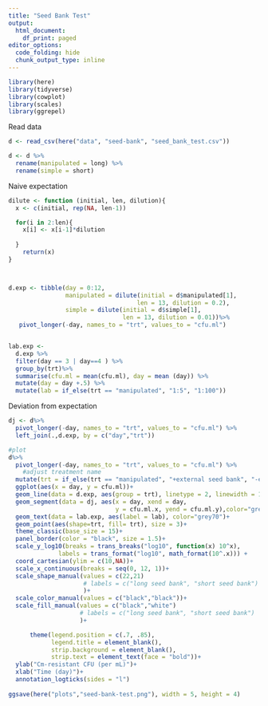 ```yaml
---
title: "Seed Bank Test"
output:
  html_document:
    df_print: paged
editor_options:
  code_folding: hide
  chunk_output_type: inline
---
```


```r
library(here)
library(tidyverse)
library(cowplot)
library(scales)
library(ggrepel)
```

Read data
```r
d <- read_csv(here("data", "seed-bank", "seed_bank_test.csv"))

d <- d %>% 
  rename(manipulated = long) %>% 
  rename(simple = short)
```
Naive expectation
```r
dilute <- function (initial, len, dilution){
  x <- c(initial, rep(NA, len-1))

  for(i in 2:len){
    x[i] <- x[i-1]*dilution
    
  }
    return(x)
}



d.exp <- tibble(day = 0:12,
                manipulated = dilute(initial = d$manipulated[1],
                                    len = 13, dilution = 0.2),
                simple = dilute(initial = d$simple[1],
                                len = 13, dilution = 0.01))%>%
   pivot_longer(-day, names_to = "trt", values_to = "cfu.ml")


lab.exp <- 
  d.exp %>% 
  filter(day == 3 | day==4 ) %>%
  group_by(trt)%>%
  summarise(cfu.ml = mean(cfu.ml), day = mean (day)) %>% 
  mutate(day = day +.5) %>%
  mutate(lab = if_else(trt == "manipulated", "1:5", "1:100"))

```
Deviation from expectation
```r
dj <- d%>%
  pivot_longer(-day, names_to = "trt", values_to = "cfu.ml") %>% 
  left_join(.,d.exp, by = c("day","trt"))
```



```r
#plot
d%>%
  pivot_longer(-day, names_to = "trt", values_to = "cfu.ml") %>% 
    #adjust treatment name
  mutate(trt = if_else(trt == "manipulated", "+external seed bank", "-external seed bank") %>% fct_rev()) %>% 
  ggplot(aes(x = day, y = cfu.ml))+
  geom_line(data = d.exp, aes(group = trt), linetype = 2, linewidth = 1, show.legend = F, color="grey70")+
  geom_segment(data = dj, aes(x = day, xend = day,
                              y = cfu.ml.x, yend = cfu.ml.y),color="grey70")+
  geom_text(data = lab.exp, aes(label = lab), color="grey70")+
  geom_point(aes(shape=trt, fill= trt), size = 3)+
  theme_classic(base_size = 15)+
  panel_border(color = "black", size = 1.5)+
  scale_y_log10(breaks = trans_breaks("log10", function(x) 10^x),
              labels = trans_format("log10", math_format(10^.x))) +
  coord_cartesian(ylim = c(10,NA))+
  scale_x_continuous(breaks = seq(0, 12, 1))+
  scale_shape_manual(values = c(22,21)
                     # labels = c("long seed bank", "short seed bank")
                     )+
  scale_color_manual(values = c("black","black"))+
  scale_fill_manual(values = c("black","white") 
                    # labels = c("long seed bank", "short seed bank")
                    )+

      theme(legend.position = c(.7, .85),
            legend.title = element_blank(),
            strip.background = element_blank(),
            strip.text = element_text(face = "bold"))+
  ylab("Cm-resistant CFU (per mL)")+
  xlab("Time (day)")+
  annotation_logticks(sides = "l")
  
ggsave(here("plots","seed-bank-test.png"), width = 5, height = 4)
```

